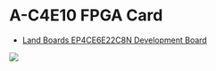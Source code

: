 = A-C4E10 FPGA Card =

* <a href="http://land-boards.com/blwiki/index.php?title=A-C4E6_Cyclone_IV_FPGA_EP4CE6E22C8N_Development_Board#Pin_List">Land Boards EP4CE6E22C8N Development Board</a>

<img src="http://land-boards.com/blwiki/images/9/94/A-C4E10_Card_002.PNG"></img>
